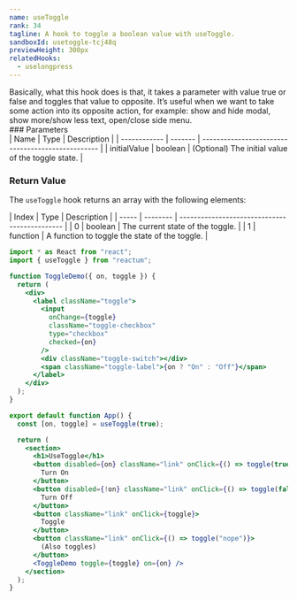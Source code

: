 ```yaml
---
name: useToggle
rank: 34
tagline: A hook to toggle a boolean value with useToggle.
sandboxId: usetoggle-tcj48q
previewHeight: 300px
relatedHooks:
  - uselongpress
---
```



<HookDescription name={frontmatter.name}>
  Basically, what this hook does is that, it takes a parameter with value true
  or false and toggles that value to opposite. It’s useful when we want to take
  some action into its opposite action, for example: show and hide modal, show
  more/show less text, open/close side menu.
</HookDescription>

<div class="reference">
  ### Parameters

  <div class="table-container">
  | Name         | Type    | Description                                       |
  | ------------ | ------- | ------------------------------------------------- |
  | initialValue | boolean | (Optional) The initial value of the toggle state. |
  </div>

  ### Return Value

  The `useToggle` hook returns an array with the following elements:

  <div class="table-container">
  | Index | Type     | Description                                   |
  | ----- | -------- | --------------------------------------------- |
  | 0     | boolean  | The current state of the toggle.              |
  | 1     | function | A function to toggle the state of the toggle. |
  </div>
</div>

<CodePreview
  sandboxId={frontmatter.sandboxId}
  previewHeight={frontmatter.previewHeight}
/>

<StaticCodeContainer>

```jsx
import * as React from "react";
import { useToggle } from "reactum";

function ToggleDemo({ on, toggle }) {
  return (
    <div>
      <label className="toggle">
        <input
          onChange={toggle}
          className="toggle-checkbox"
          type="checkbox"
          checked={on}
        />
        <div className="toggle-switch"></div>
        <span className="toggle-label">{on ? "On" : "Off"}</span>
      </label>
    </div>
  );
}

export default function App() {
  const [on, toggle] = useToggle(true);

  return (
    <section>
      <h1>UseToggle</h1>
      <button disabled={on} className="link" onClick={() => toggle(true)}>
        Turn On
      </button>
      <button disabled={!on} className="link" onClick={() => toggle(false)}>
        Turn Off
      </button>
      <button className="link" onClick={toggle}>
        Toggle
      </button>
      <button className="link" onClick={() => toggle("nope")}>
        (Also toggles)
      </button>
      <ToggleDemo toggle={toggle} on={on} />
    </section>
  );
}
```

</StaticCodeContainer>
